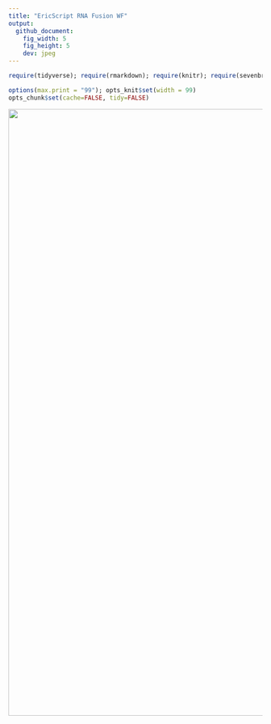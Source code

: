 ```yaml
---
title: "EricScript RNA Fusion WF"
output:
  github_document:
    fig_width: 5
    fig_height: 5
    dev: jpeg
---
```


```r
require(tidyverse); require(rmarkdown); require(knitr); require(sevenbridges); 

options(max.print = "99"); opts_knit$set(width = 99)
opts_chunk$set(cache=FALSE, tidy=FALSE)


```

<a href="https://brood.sbgenomics.com/static/dave/cgrrna/ericscript-wf/1.png" target="_blank">
<img width="1200" border="0" align="center"src="https://brood.sbgenomics.com/static/dave/cgrrna/ericscript-wf/1.png"/>
</a>
